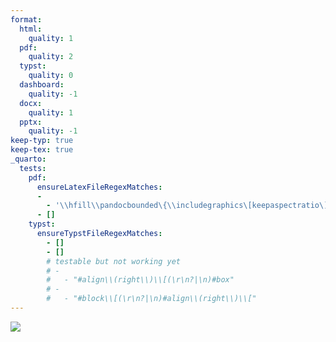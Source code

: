 ```yaml
---
format:
  html:
    quality: 1
  pdf:
    quality: 2
  typst:
    quality: 0
  dashboard:
    quality: -1
  docx:
    quality: 1
  pptx:
    quality: -1
keep-typ: true
keep-tex: true
_quarto:
  tests:
    pdf:
      ensureLatexFileRegexMatches:
      -
        - '\\hfill\\pandocbounded\{\\includegraphics\[keepaspectratio\]\{100.png\}'
      - []
    typst:
      ensureTypstFileRegexMatches:
        - []
        - []
        # testable but not working yet
        # -
        #   - "#align\\(right\\)\\[(\r\n?|\n)#box"
        # -
        #   - "#block\\[(\r\n?|\n)#align\\(right\\)\\["
---
```


![](100.png){#fig-1 fig-align="right"}
